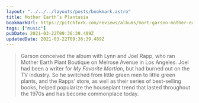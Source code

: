 ```yaml
---
layout: "../../../layouts/posts/bookmark.astro"
title: Mother Earth’s Plantasia
bookmarkUrl: https://pitchfork.com/reviews/albums/mort-garson-mother-earths-plantasia/
tags: ["music"]
pubDate: 2021-03-22T09:36:39.489Z
updatedDate: 2021-03-22T09:36:39.489Z
---
```


> Garson conceived the album with Lynn and Joel Rapp, who ran Mother Earth Plant Boutique on Melrose Avenue in Los Angeles. Joel had been a writer for _My Favorite Martian_, but had burned out on the TV industry. So he switched from little green men to little green plants, and the Rapps’ store, as well as their series of best-selling books, helped popularize the houseplant trend that lasted throughout the 1970s and has become commonplace today.
